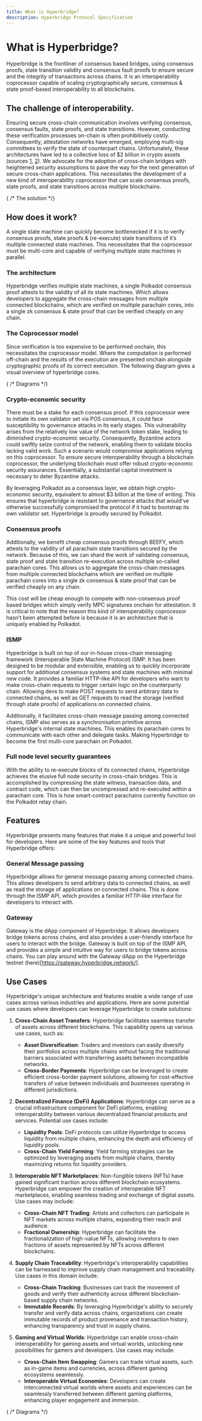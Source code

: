 ```yaml
---
title: What is Hyperbridge?
description: Hyperbridge Protocol Specification
---
```


# What is Hyperbridge?

Hyperbridge is the frontliner of consensus based bridges, using consensus proofs, state transition validity and consensus fault proofs to ensure secure and the integrity of transactions across chains. It is an interoperability coprocessor capable of scaling cryptographically secure, consensus & state proof-based interoperability to all blockchains.

## The challenge of interoperability.

Ensuring secure cross-chain communication involves verifying consensus, consensus faults, state proofs, and state transitions. However, conducting these verification processes on-chain is often prohibitively costly. Consequently, attestation networks have emerged, employing multi-sig committees to verify the state of counterpart chains. Unfortunately, these architectures have led to a collective loss of $2 billion in crypto assets (sources [1](), [2]()). We advocate for the adoption of cross-chain bridges with heightened security assumptions to pave the way for the next generation of secure cross-chain applications. This necessitates the development of a new kind of interoperability coprocessor that can scale consensus proofs, state proofs, and state transitions across multiple blockchains.

{ /* The solution */}

## How does it work?
 A single state machine can quickly become bottlenecked if it is to verify consensus proofs, state proofs & (re-execute) state transitions of it’s multiple connected state machines. This necessitates that the coprocessor must be multi-core and capable of verifying multiple state machines in parallel.

### The architecture
Hyperbridge verifies multiple state machines, a single Polkadot consensus proof attests to the validity of all its state machines. Which allows developers to aggregate the cross-chain messages from multiple connected blockchains, which are verified on multiple parachain cores, into a single zk consensus & state proof that can be verified cheaply on any chain.

### The Coprocessor model
Since verification is too expensive to be performed onchain, this necessitates the coprocessor model. Where the computation is performed off-chain and the results of the execution are presented onchain alongside cryptographic proofs of its correct execution. The following diagram gives a visual overview of hyperbridge cores. 

{  /* Diagrams */}

### Crypto-economic security
There must be a stake for each consensus proof. If this coprocessor were to initiate its own validator set via POS consensus, it could face susceptibility to governance attacks in its early stages. This vulnerability arises from the relatively low value of the network token stake, leading to diminished crypto-economic security. Consequently, Byzantine actors could swiftly seize control of the network, enabling them to validate blocks lacking valid work. Such a scenario would compromise applications relying on this coprocessor. To ensure secure interoperability through a blockchain coprocessor, the underlying blockchain must offer robust crypto-economic security assurances. Essentially, a substantial capital investment is necessary to deter Byzantine attacks.

By leveraging Polkadot as a consensus layer, we obtain high crypto-economic security, equivalent to almost $3 billion at the time of writing. This ensures that hyperbridge is resistant to governance attacks that would’ve otherwise successfully compromised the protocol if it had to bootstrap its own validator set. Hyperbridge is proudly secured by Polkadot.

### Consensus proofs
Additionally, we benefit cheap consensus proofs through BEEFY, which attests to the validity of all parachain state transitions secured by the network. Because of this, we can shard the work of validating consensus, state proof and state transition re-execution across multiple so-called parachain cores. This allows us to aggregate the cross-chain messages from multiple connected blockchains which are verified on multiple parachain cores into a single zk consensus & state proof that can be verified cheaply on any chain. 

This cost will be cheap enough to compete with non-consensus proof based bridges which simply verify MPC signatures onchain for attestation. It is critical to note that the reason this kind of interoperability coprocessor hasn’t been attempted before is because it is an architecture that is uniquely enabled by Polkadot. 

### ISMP
Hyperbridge is built on top of our in-house cross-chain messaging framework (Interoperable State Machine Protocol) ISMP. It has been designed to be modular and extensible, enabling us to quickly incorporate support for additional consensus systems and state machines with minimal new code. It provides a familiar HTTP-like API for developers who want to make cross-chain requests to trigger certain logic on the counterparty chain. Allowing devs to make POST requests to send arbitrary data to connected chains, as well as GET requests to read the storage (verified through state proofs) of applications on connected chains.

Additionally, it facilitates cross-chain message passing among connected chains, ISMP also serves as a synchronisation primitive across Hyperbridge's internal state machines. This enables its parachain cores to communicate with each other and delegate tasks. Making Hyperbridge to become the first multi-core parachain on Polkadot.

### Full node level security guarantees
With the ability to re-execute blocks of its connected chains, Hyperbridge achieves the elusive full node security in cross-chain bridges. This is accomplished by compressing the state witness, transaction data, and contract code, which can then be uncompressed and re-executed within a parachain core. This is how smart-contract parachains currently function on the Polkadot relay chain.


## Features 
Hyperbridge presents many features that make it a unique and powerful tool for developers. Here are some of the key features and tools that Hyperbridge offers:

### General Message passing 
Hyperbridge allows for general message passing among connected chains. This allows developers to send arbitrary data to connected chains, as well as read the storage of applications on connected chains. This is done through the ISMP API, which provides a familiar HTTP-like interface for developers to interact with.

### Gateway
Gateway is the dApp component of Hyperbridge. It allows developers bridge tokens across chains, and also provides a user-friendly interface for users to interact with the bridge. Gateway is built on top of the ISMP API, and provides a simple and intuitive way for users to bridge tokens across chains. You can play around with the Gateway dApp on the Hyperbridge testnet (here)[https://gateway.hyperbridge.network/].

## Use Cases
Hyperbridge's unique architecture and features enable a wide range of use cases across various industries and applications. Here are some potential use cases where developers can leverage Hyperbridge to create solutions:

1. **Cross-Chain Asset Transfers**: Hyperbridge facilitates seamless transfer of assets across different blockchains. This capability opens up various use cases, such as:
   - **Asset Diversification**: Traders and investors can easily diversify their portfolios across multiple chains without facing the traditional barriers associated with transferring assets between incompatible networks.
   - **Cross-Border Payments**: Hyperbridge can be leveraged to create efficient cross-border payment solutions, allowing for cost-effective transfers of value between individuals and businesses operating in different jurisdictions.

2. **Decentralized Finance (DeFi) Applications**: Hyperbridge can serve as a crucial infrastructure component for DeFi platforms, enabling interoperability between various decentralized financial products and services. Potential use cases include:
   - **Liquidity Pools**: DeFi protocols can utilize Hyperbridge to access liquidity from multiple chains, enhancing the depth and efficiency of liquidity pools.
   - **Cross-Chain Yield Farming**: Yield farming strategies can be optimized by leveraging assets from multiple chains, thereby maximizing returns for liquidity providers.

3. **Interoperable NFT Marketplaces**: Non-fungible tokens (NFTs) have gained significant traction across different blockchain ecosystems. Hyperbridge can empower the creation of interoperable NFT marketplaces, enabling seamless trading and exchange of digital assets. Use cases may include:
   - **Cross-Chain NFT Trading**: Artists and collectors can participate in NFT markets across multiple chains, expanding their reach and audience.
   - **Fractional Ownership**: Hyperbridge can facilitate the fractionalization of high-value NFTs, allowing investors to own fractions of assets represented by NFTs across different blockchains.

4. **Supply Chain Traceability**: Hyperbridge's interoperability capabilities can be harnessed to improve supply chain management and traceability. Use cases in this domain include:
   - **Cross-Chain Tracking**: Businesses can track the movement of goods and verify their authenticity across different blockchain-based supply chain networks.
   - **Immutable Records**: By leveraging Hyperbridge's ability to securely transfer and verify data across chains, organizations can create immutable records of product provenance and transaction history, enhancing transparency and trust in supply chains.

5. **Gaming and Virtual Worlds**: Hyperbridge can enable cross-chain interoperability for gaming assets and virtual worlds, unlocking new possibilities for gamers and developers. Use cases may include:
   - **Cross-Chain Item Swapping**: Gamers can trade virtual assets, such as in-game items and currencies, across different gaming ecosystems seamlessly.
   - **Interoperable Virtual Economies**: Developers can create interconnected virtual worlds where assets and experiences can be seamlessly transferred between different gaming platforms, enhancing player engagement and immersion.

{   /* Diagrams */}